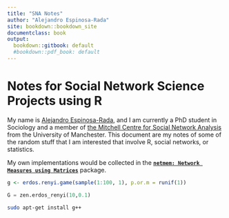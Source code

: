 ```yaml
---
title: "SNA Notes"
author: "Alejandro Espinosa-Rada"
site: bookdown::bookdown_site
documentclass: book
output:
  bookdown::gitbook: default
  #bookdown::pdf_book: default
---
```


# Notes for Social Network Science Projects using R

My name is [Alejandro Espinosa-Rada](https://www.research.manchester.ac.uk/portal/en/researchers/alejandro-espinosa(4ed72800-e02b-47a8-a958-640b6a07f563).html), and I am currently a PhD student in Sociology and a member of [the Mitchell Centre for Social Network Analysis](https://www.socialsciences.manchester.ac.uk/mitchell-centre/) from the University of Manchester. This document are my notes of some of the random stuff that I am interested that involve R, social networks, or statistics.

My own implementations would be collected in the **[`netmem: Network Measures using Matrices`](https://github.com/anespinosa/netmem)** package.    

```r
g <- erdos.renyi.game(sample(1:100, 1), p.or.m = runif(1))
```

```python
G = zen.erdos_renyi(10,0.1)
```

```bash
sudo apt-get install g++
```

<!-- If you need PDF output, uncomment bookdown::pdf_book above in YAML. You will need a LaTeX installation, e.g., https://yihui.name/tinytex/ -->
